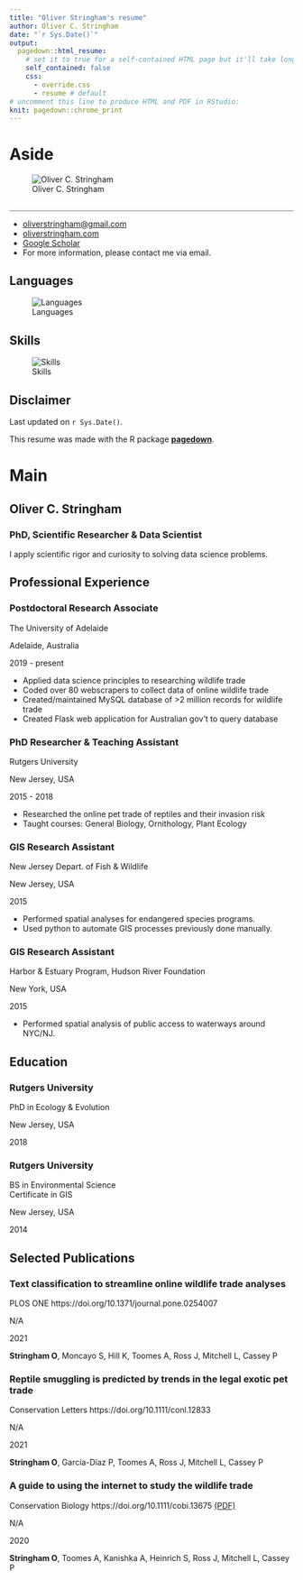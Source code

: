```yaml
--- 
title: "Oliver Stringham's resume"
author: Oliver C. Stringham
date: "`r Sys.Date()`"
output:
  pagedown::html_resume:
    # set it to true for a self-contained HTML page but it'll take longer to render
    self_contained: false
    css:
      - override.css
      - resume # default
# uncomment this line to produce HTML and PDF in RStudio:
knit: pagedown::chrome_print
---
```



<!-- load outside plots -->
<!-- # ```{r message=TRUE, warning=TRUE, include=FALSE} -->
<!-- # library(ggplot2) -->
<!-- # skills_bar = readRDS('skills_bar.rds') -->
<!-- # ``` -->



<!-- Aside Section -->

# Aside

::: profile-pic
![Oliver C. Stringham](IMG_7351c2.jpg){width=85%;}
:::



<!-- Contact Info -->

## {#contact}
<hr style="height:1px;border-width:0;color:gray;background-color:gray">
-   <i class="fa fa-envelope"></i> [oliverstringham\@gmail.com](mailto:oliverstringham@gmail.com){.email}
-   <i class="fas fa-link"></i> [oliverstringham.com](https://oliverstringham.com/){.website}
-   <i class="ai ai-google-scholar-square ai-1x"></i>
[Google Scholar](https://scholar.google.com/citations?user=3ZhZiQgAAAAJ&hl=en){.google-scholar}
<!-- -   <i class="fa fa-github"></i> [GitHub](https://github.com/ocstringham){.github} -->
<!-- - <i class="fa fa-phone"></i> +1 000-000-0000 -->
-   For more information, please contact me via email.

<!-- Skills -->

## Languages {#languages}

![Languages](skills_bar.png)

<!--  ```{r echo=FALSE} -->
<!--  skills_bar -->
<!--  ``` -->

## Skills {#skills}

![Skills](skills_bar2.png)

<!-- Disclaimer -->

## Disclaimer {#disclaimer}

Last updated on `r Sys.Date()`.

This resume was made with the R package [**pagedown**](https://github.com/rstudio/pagedown).




<!-- Main Section -->


# Main

## Oliver C. Stringham {#title} 

### PhD, Scientific Researcher & Data Scientist

I apply scientific rigor and curiosity to solving data science problems. 



<!-- Professional Experience -->


## Professional Experience {data-icon="suitcase"}

### Postdoctoral Research Associate

The University of Adelaide

Adelaide, Australia

2019 - present

::: {.concise}
-   Applied data science principles to researching wildlife trade
-   Coded over 80 webscrapers to collect data of online wildlife trade
-   Created/maintained MySQL database of >2 million records for wildlife trade
-   Created Flask web application for Australian gov't to query database
:::

### PhD Researcher & Teaching Assistant

Rutgers University

New Jersey, USA

2015 - 2018

- Researched the online pet trade of reptiles and their invasion risk
- Taught courses: General Biology, Ornithology, Plant Ecology

### GIS Research Assistant

New Jersey Depart. of Fish & Wildlife

New Jersey, USA

2015

::: {.concise}
- Performed spatial analyses for endangered species programs.
- Used python to automate GIS processes previously done manually. 
:::

### GIS Research Assistant

Harbor & Estuary Program, Hudson River Foundation

New York, USA

2015

- Performed spatial analysis of public access to waterways around NYC/NJ.



<!-- Education -->

## Education {data-icon="graduation-cap" data-concise="true"}

### Rutgers University

PhD in Ecology & Evolution

New Jersey, USA

2018


### Rutgers University

BS in Environmental Science <br>
<!-- BS in Ecology, Evolution, & Natural Resources <br> -->
Certificate in GIS <i class="fa fa-globe-americas"></i>

New Jersey, USA

2014



<!-- Publications -->


## Selected Publications {data-icon="newspaper"}

### Text classification to streamline online wildlife trade analyses

PLOS ONE https://doi.org/10.1371/journal.pone.0254007

N/A

2021

**Stringham O**, Moncayo S, Hill K, Toomes A, Ross J, Mitchell L, Cassey P

### Reptile smuggling is predicted by trends in the legal exotic pet trade

Conservation Letters https://doi.org/10.1111/conl.12833

N/A

2021

**Stringham O**, García-Díaz P, Toomes A, Ross J, Mitchell L, Cassey P

### A guide to using the internet to study the wildlife trade

Conservation Biology https://doi.org/10.1111/cobi.13675 [(PDF)](https://www.researchgate.net/profile/Oliver-Stringham-2/publication/347366161_A_guide_to_using_the_Internet_to_monitor_and_quantify_the_wildlife_trade/links/6046912e299bf1e07865fd6a/A-guide-to-using-the-Internet-to-monitor-and-quantify-the-wildlife-trade.pdf)

N/A

2020

**Stringham O**, Toomes A, Kanishka A, Heinrich S, Ross J, Mitchell L, Cassey P


